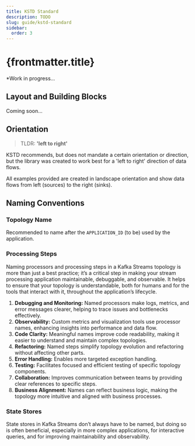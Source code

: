 ```yaml
---
title: KSTD Standard
description: TODO
slug: guide/kstd-standard
sidebar:
  order: 3
---
```


# {frontmatter.title}

*Work in progress...

## Layout and Building Blocks

Coming soon...


## Orientation
> TLDR: **'left to right'**

KSTD recommends, but does not mandate a certain orientation or direction, but the library was created to work best for a 'left to right'
direction of data flows.

All examples provided are created in landscape orientation and show data flows from left (sources) to the right (sinks).

## Naming Conventions

### Topology Name
Recommended to name after the `APPLICATION_ID` (to be) used by the application.

### Processing Steps

Naming processors and processing steps in a Kafka Streams topology is more than just a best practice; it’s a critical step in making your stream processing application maintainable, debuggable, and observable. It helps to ensure that your topology is understandable, both for humans and for the tools that interact with it, throughout the application’s lifecycle.

1. **Debugging and Monitoring:** Named processors make logs, metrics, and error messages clearer, helping to trace issues and bottlenecks effectively.
1. **Observability:** Custom metrics and visualization tools use processor names, enhancing insights into performance and data flow.
1. **Code Clarity:** Meaningful names improve code readability, making it easier to understand and maintain complex topologies.
1. **Refactoring:** Named steps simplify topology evolution and refactoring without affecting other parts.
1. **Error Handling:** Enables more targeted exception handling.
1. **Testing:** Facilitates focused and efficient testing of specific topology components.
1. **Collaboration:** Improves communication between teams by providing clear references to specific steps.
1. **Business Alignment:** Names can reflect business logic, making the topology more intuitive and aligned with business processes.

[//]: # (TODO: example of `Named` Processor/Join/Aggregation)

### State Stores
State stores in Kafka Streams don’t always have to be named, but doing so is often beneficial, especially in more
complex applications, for interactive queries, and for improving maintainability and observability.

[//]: # (TODO: example of using `Materialized` Processor/Join/Aggregation)

